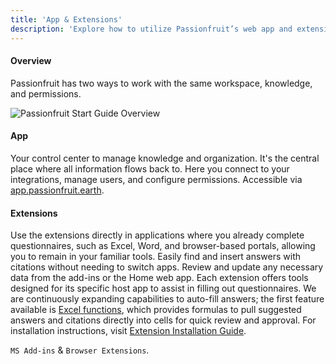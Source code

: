 ```yaml
---
title: 'App & Extensions'
description: 'Explore how to utilize Passionfruit’s web app and extensions for seamless knowledge management and task execution'
---
```



#### Overview
Passionfruit has two ways to work with the same workspace, knowledge, and permissions.

<div className="rounded-lg overflow-hidden border ">
  <img src="/images/getting-started/home-add-ins.png" className="h-fit my-0" alt="Passionfruit Start Guide Overview" />
</div>


#### <Icon icon="browser" size={16} />  App
Your control center to manage knowledge and organization. It's the central place where all information flows back to. Here you connect to your integrations, manage users, and configure permissions. Accessible via [app.passionfruit.earth](https://app.passionfruit.earth).

#### <Icon icon="mobile" size={16} /> Extensions 
 Use the extensions directly in applications where you already complete questionnaires, such as Excel, Word, and browser-based portals, allowing you to remain in your familiar tools. Easily find and insert answers with citations without needing to switch apps. Review and update any necessary data from the add-ins or the Home web app. Each extension offers tools designed for its specific host app to assist in filling out questionnaires. We are continuously expanding capabilities to auto-fill answers; the first feature available is [Excel functions](/docs/excel-functions), which provides formulas to pull suggested answers and citations directly into cells for quick review and approval. For installation instructions, visit [Extension Installation Guide](/docs/installation/extensions).

`MS Add-ins` & `Browser Extensions`.

